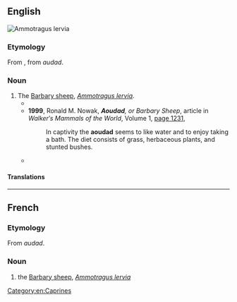 ==English==
[[File:Barbary Sheep Tennoji.jpg|right|thumb|''Ammotragus lervia'']]
{{wikipedia|Barbary sheep}}

===Etymology===
From {{bor|en|fr|-}}, from {{der|en|ber}} ''audad''.

===Noun===
{{en-noun}}

# The [[Barbary sheep]], ''[[Ammotragus lervia]]''.
#* {{quote-text|en|year=1995|author=Dick Bartlett|title=Saving the Best of Texas: A Partnership Approach to Conservation|page=183|url=http://books.google.com.au/books?id=HuYofGOyUM8C&pg=PA183&dq=%22aoudad%22%7C%22aoudads%22&hl=en&sa=X&ei=vQzDUICJBrCOmQWjkIH4CA&redir_esc=y#v=onepage&q=%22aoudad%22%7C%22aoudads%22&f=false|passage='''Aoudads''' compete with native deer and actually run them off shared range, according to TPWD<sup><nowiki>[Texas Parks and Wildlife Department]</nowiki></sup> ethnobotanist David Alloway. There is no doubt that the '''aoudad''' must be removed from the ranch; the only question is how.}}
#* '''1999''', Ronald M. Nowak, '''''Aoudad''', or Barbary Sheep'', article in ''Walker′s Mammals of the World'', Volume 1, [http://books.google.com.au/books?id=7W-DGRILSBoC&pg=PA1231&dq=%22aoudad%22%7C%22aoudads%22&hl=en&sa=X&ei=vQzDUICJBrCOmQWjkIH4CA&redir_esc=y#v=onepage&q=%22aoudad%22%7C%22aoudads%22&f=false page 1231],
#*: In captivity the '''aoudad''' seems to like water and to enjoy taking a bath. The diet consists of grass, herbaceous plants, and stunted bushes.
#* {{quote-text|en|year=2007|author=Elizabeth Cary Mungall|title=Exotic Animal Field Guide: Nonnative Hoofed Mammals in the United States|page=12|url=http://books.google.com.au/books?id=6PR5VWOMrqMC&pg=PA12&dq=%22aoudad%22%7C%22aoudads%22&hl=en&sa=X&ei=vQzDUICJBrCOmQWjkIH4CA&redir_esc=y#v=onepage&q=%22aoudad%22%7C%22aoudads%22&f=false|passage=New Mexico addressed this anxiety by issuing game department personnel a shoot-on-sight order for any '''aoudad''' found inside known bighorn boundaries in New Mexico. By comparison, Arizona′s intent was to eliminate any '''aoudad''' loose anywhere inside its jurisdiction, and its neighbor′s other additions were not welcome either.}}

====Translations====
{{trans-see|Barbary sheep}}

[[Category:en:Caprines]]

----

==French==

===Etymology===
From {{bor|fr|ber}} ''audad''.

===Noun===
{{fr-noun|m}}

# the [[Barbary sheep]], ''[[Ammotragus lervia]]''
#: {{syn|fr|arui|mouflon à manchettes|mouflon de Barbarie}}